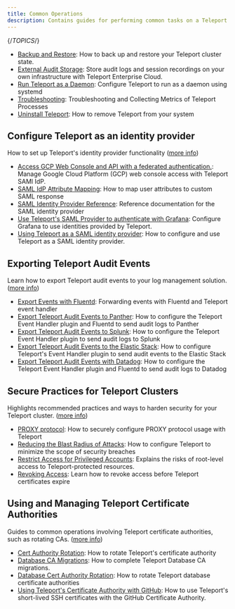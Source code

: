 ```yaml
---
title: Common Operations
description: Contains guides for performing common tasks on a Teleport cluster after the initial setup phase.
---
```


{/*TOPICS*/}

- [Backup and Restore](common-operations/backup-restore.mdx): How to back up and restore your Teleport cluster state.
- [External Audit Storage](common-operations/external-audit-storage.mdx): Store audit logs and session recordings on your own infrastructure with Teleport Enterprise Cloud.
- [Run Teleport as a Daemon](common-operations/daemon.mdx): Configure Teleport to run as a daemon using systemd
- [Troubleshooting](common-operations/troubleshooting.mdx): Troubleshooting and Collecting Metrics of Teleport Processes
- [Uninstall Teleport](common-operations/uninstall-teleport.mdx): How to remove Teleport from your system

## Configure Teleport as an identity provider

How to set up Teleport's identity provider functionality ([more info](common-operations/idps.mdx))

- [Access GCP Web Console and API with a federated authentication.](common-operations/idps/saml-gcp-workforce-identity-federation.mdx): Manage Google Cloud Platform (GCP) web console access with Teleport SAMl IdP.
- [SAML IdP Attribute Mapping](common-operations/idps/saml-attribute-mapping.mdx): How to map user attributes to custom SAML response
- [SAML Identity Provider Reference](common-operations/idps/saml-reference.mdx): Reference documentation for the SAML identity provider
- [Use Teleport's SAML Provider to authenticate with Grafana](common-operations/idps/saml-grafana.mdx): Configure Grafana to use identities provided by Teleport.
- [Using Teleport as a SAML identity provider](common-operations/idps/saml-guide.mdx): How to configure and use Teleport as a SAML identity provider.

## Exporting Teleport Audit Events

Learn how to export Teleport audit events to your log management solution. ([more info](common-operations/export-audit-events.mdx))

- [Export Events with Fluentd](common-operations/export-audit-events/fluentd.mdx): Forwarding events with Fluentd and Teleport event handler
- [Export Teleport Audit Events to Panther](common-operations/export-audit-events/panther.mdx): How to configure the Teleport Event Handler plugin and Fluentd to send audit logs to Panther
- [Export Teleport Audit Events to Splunk](common-operations/export-audit-events/splunk.mdx): How to configure the Teleport Event Handler plugin to send audit logs to Splunk
- [Export Teleport Audit Events to the Elastic Stack](common-operations/export-audit-events/elastic-stack.mdx): How to configure Teleport's Event Handler plugin to send audit events to the Elastic Stack
- [Export Teleport Audit Events with Datadog](common-operations/export-audit-events/datadog.mdx): How to configure the Teleport Event Handler plugin and Fluentd to send audit logs to Datadog

## Secure Practices for Teleport Clusters

Highlights recommended practices and ways to harden security for your Teleport cluster. ([more info](common-operations/security.mdx))

- [PROXY protocol](common-operations/security/proxy-protocol.mdx): How to securely configure PROXY protocol usage with Teleport
- [Reducing the Blast Radius of Attacks](common-operations/security/reduce-blast-radius.mdx): How to configure Teleport to minimize the scope of security breaches
- [Restrict Access for Privileged Accounts](common-operations/security/restrict-privileges.mdx): Explains the risks of root-level access to Teleport-protected resources.
- [Revoking Access](common-operations/security/revoking-access.mdx): Learn how to revoke access before Teleport certificates expire

## Using and Managing Teleport Certificate Authorities

Guides to common operations involving Teleport certificate authorities, such as rotating CAs. ([more info](common-operations/ca.mdx))

- [Cert Authority Rotation](common-operations/ca/ca-rotation.mdx): How to rotate Teleport's certificate authority
- [Database CA Migrations](common-operations/ca/db-ca-migrations.mdx): How to complete Teleport Database CA migrations.
- [Database Cert Authority Rotation](common-operations/ca/db-ca-rotation.mdx): How to rotate Teleport database certificate authorities
- [Using Teleport's Certificate Authority with GitHub](common-operations/ca/ssh-key-extensions.mdx): How to use Teleport's short-lived SSH certificates with the GitHub Certificate Authority.
